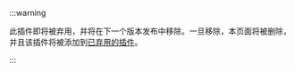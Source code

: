 :::warning

此插件即将被弃用，并将在下一个版本发布中移除。一旦移除，本页面将被删除，并且该插件将被添加到[已弃用的插件](../web-configurator/menu-pages/08-add-ons-configuration.mdx#已弃用的插件)。

:::
